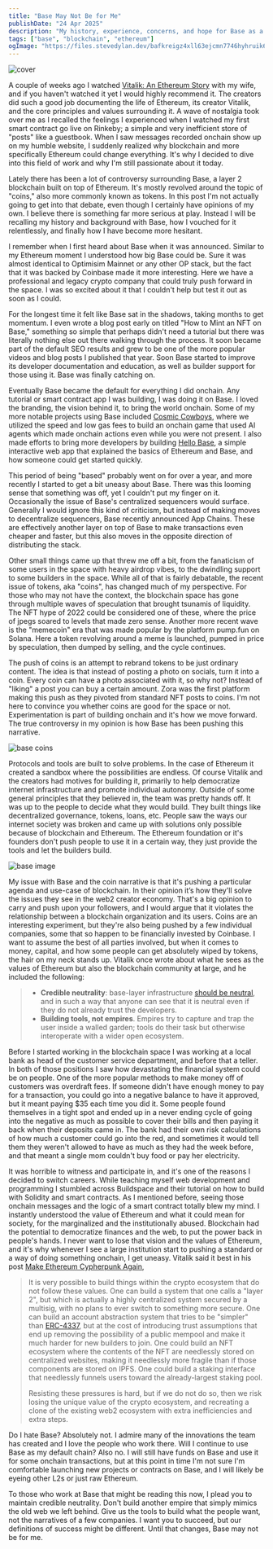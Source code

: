 ```yaml
---
title: "Base May Not Be for Me"
publishDate: "24 Apr 2025"
description: "My history, experience, concerns, and hope for Base as a viable L2 solution"
tags: ["base", "blockchain", "ethereum"]
ogImage: "https://files.stevedylan.dev/bafkreigz4xll63ejcmn7746hyhruik6uxneglaohbxzpcqorhmm5tvn6qu.jpg"
---
```


![cover](https://files.stevedylan.dev/bafkreigz4xll63ejcmn7746hyhruik6uxneglaohbxzpcqorhmm5tvn6qu.jpg)

A couple of weeks ago I watched [Vitalik: An Ethereum Story](https://ethereumfilm.xyz) with my wife, and if you haven't watched it yet I would highly recommend it. The creators did such a good job documenting the life of Ethereum, its creator Vitalik, and the core principles and values surrounding it. A wave of nostalgia took over me as I recalled the feelings I experienced when I watched my first smart contract go live on Rinkeby; a simple and very inefficient store of "posts" like a guestbook. When I saw messages recorded onchain show up on my humble website, I suddenly realized why blockchain and more specifically Ethereum could change everything. It's why I decided to dive into this field of work and why I'm still passionate about it today.

Lately there has been a lot of controversy surrounding Base, a layer 2 blockchain built on top of Ethereum. It's mostly revolved around the topic of "coins," also more commonly known as tokens. In this post I'm not actually going to get into that debate, even though I certainly have opinions of my own. I believe there is something far more serious at play. Instead I will be recalling my history and background with Base, how I vouched for it relentlessly, and finally how I have become more hesitant.

I remember when I first heard about Base when it was announced. Similar to my Ethereum moment I understood how big Base could be. Sure it was almost identical to Optimisim Mainnet or any other OP stack, but the fact that it was backed by Coinbase made it more interesting. Here we have a professional and legacy crypto company that could truly push forward in the space. I was so excited about it that I couldn't help but test it out as soon as I could.

For the longest time it felt like Base sat in the shadows, taking months to get momentum. I even wrote a blog post early on titled "How to Mint an NFT on Base," something so simple that perhaps didn't need a tutorial but there was literally nothing else out there walking through the process. It soon became part of the default SEO results and grew to be one of the more popular videos and blog posts I published that year. Soon Base started to improve its developer documentation and education, as well as builder support for those using it. Base was finally catching on.

Eventually Base became the default for everything I did onchain. Any tutorial or smart contract app I was building, I was doing it on Base. I loved the branding, the vision behind it, to bring the world onchain. Some of my more notable projects using Base included [Cosmic Cowboys](https://ethglobal.com/showcase/cosmic-cowboys-3q0co), where we utilized the speed and low gas fees to build an onchain game that used AI agents which made onchain actions even while you were not present. I also made efforts to bring more developers by building [Hello Base](https://hellobase.dev), a simple interactive web app that explained the basics of Ethereum and Base, and how someone could get started quickly.

This period of being "based" probably went on for over a year, and more recently I started to get a bit uneasy about Base. There was this looming sense that something was off, yet I couldn't put my finger on it. Occasionally the issue of Base's centralized sequencers would surface. Generally I would ignore this kind of criticism, but instead of making moves to decentralize sequencers, Base recently announced App Chains. These are effectively another layer on top of Base to make transactions even cheaper and faster, but this also moves in the opposite direction of distributing the stack.

Other small things came up that threw me off a bit, from the fanaticism of some users in the space with heavy airdrop vibes, to the dwindling support to some builders in the space. While all of that is fairly debatable, the recent issue of tokens, aka "coins", has changed much of my perspective. For those who may not have the context, the blockchain space has gone through multiple waves of speculation that brought tsunamis of liquidity. The NFT hype of 2022 could be considered one of these, where the price of jpegs soared to levels that made zero sense. Another more recent wave is the "memecoin" era that was made popular by the platform pump.fun on Solana. Here a token revolving around a meme is launched, pumped in price by speculation, then dumped by selling, and the cycle continues.

The push of coins is an attempt to rebrand tokens to be just ordinary content. The idea is that instead of posting a photo on socials, turn it into a coin. Every coin can have a photo associated with it, so why not? Instead of "liking" a post you can buy a certain amount. Zora was the first platform making this push as they pivoted from standard NFT posts to coins. I'm not here to convince you whether coins are good for the space or not. Experimentation is part of building onchain and it's how we move forward. The true controversy in my opinion is how Base has been pushing this narrative.

![base coins](https://files.stevedylan.dev/image.png)

Protocols and tools are built to solve problems. In the case of Ethereum it created a sandbox where the possibilities are endless. Of course Vitalik and the creators had motives for building it, primarily to help democratize internet infrastructure and promote individual autonomy. Outside of some general principles that they believed in, the team was pretty hands off. It was up to the people to decide what they would build. They built things like decentralized governance, tokens, loans, etc. People saw the ways our internet society was broken and came up with solutions only possible because of blockchain and Ethereum. The Ethereum foundation or it's founders don't push people to use it in a certain way, they just provide the tools and let the builders build.

![base image](https://files.stevedylan.dev/bafkreifip5jfzeaha4xpankxyhllsixijxz3vvvxjxaahxeuz4lrrpyqpq.jpg)

My issue with Base and the coin narrative is that it's pushing a particular agenda and use-case of blockchain. In their opinion it’s how they'll solve the issues they see in the web2 creator economy. That's a big opinion to carry and push upon your followers, and I would argue that it violates the relationship between a blockchain organization and its users. Coins are an interesting experiment, but they're also being pushed by a few individual companies, some that so happen to be financially invested by Coinbase. I want to assume the best of all parties involved, but when it comes to money, capital, and how some people can get absolutely wiped by tokens, the hair on my neck stands up. Vitalik once wrote about what he sees as the values of Ethereum but also the blockchain community at large, and he included the following:

> - **Credible neutrality**: base-layer infrastructure [should be neutral](https://nakamoto.com/credible-neutrality/), and in such a way that anyone can see that it is neutral even if they do not already trust the developers.
> - **Building tools, not empires**. Empires try to capture and trap the user inside a walled garden; tools do their task but otherwise interoperate with a wider open ecosystem.

Before I started working in the blockchain space I was working at a local bank as head of the customer service department, and before that a teller. In both of those positions I saw how devastating the financial system could be on people. One of the more popular methods to make money off of customers was overdraft fees. If someone didn't have enough money to pay for a transaction, you could go into a negative balance to have it approved, but it meant paying $35 each time you did it. Some people found themselves in a tight spot and ended up in a never ending cycle of going into the negative as much as possible to cover their bills and then paying it back when their deposits came in. The bank had their own risk calculations of how much a customer could go into the red, and sometimes it would tell them they weren't allowed to have as much as they had the week before, and that meant a single mom couldn't buy food or pay her electricity.

It was horrible to witness and participate in, and it's one of the reasons I decided to switch careers. While teaching myself web development and programming I stumbled across Buildspace and their tutorial on how to build with Solidity and smart contracts. As I mentioned before, seeing those onchain messages and the logic of a smart contract totally blew my mind. I instantly understood the value of Ethereum and what it could mean for society, for the marginalized and the institutionally abused. Blockchain had the potential to democratize finances and the web, to put the power back in people's hands. I never want to lose that vision and the values of Ethereum, and it's why whenever I see a large institution start to pushing a standard or a way of doing something onchain, I get uneasy. Vitalik said it best in his post [Make Ethereum Cypherpunk Again](https://vitalik.eth.limo/general/2023/12/28/cypherpunk.html),

> It is very possible to build things within the crypto ecosystem that do not follow these values. One can build a system that one calls a "layer 2", but which is actually a highly centralized system secured by a multisig, with no plans to ever switch to something more secure. One can build an account abstraction system that tries to be "simpler" than [ERC-4337](https://eips.ethereum.org/EIPS/eip-4337), but at the cost of introducing trust assumptions that end up removing the possibility of a public mempool and make it much harder for new builders to join. One could build an NFT ecosystem where the contents of the NFT are needlessly stored on centralized websites, making it needlessly more fragile than if those components are stored on IPFS. One could build a staking interface that needlessly funnels users toward the already-largest staking pool.
>
> Resisting these pressures is hard, but if we do not do so, then we risk losing the unique value of the crypto ecosystem, and recreating a clone of the existing web2 ecosystem with extra inefficiencies and extra steps.

Do I hate Base? Absolutely not. I admire many of the innovations the team has created and I love the people who work there. Will I continue to use Base as my default chain? Also no. I will still have funds on Base and use it for some onchain transactions, but at this point in time I'm not sure I'm comfortable launching new projects or contracts on Base, and I will likely be eyeing other L2s or just raw Ethereum.

To those who work at Base that might be reading this now, I plead you to maintain credible neutrality. Don't build another empire that simply mimics the old web we left behind. Give us the tools to build what the people want, not the narratives of a few companies. I want you to succeed, but our definitions of success might be different. Until that changes, Base may not be for me.
